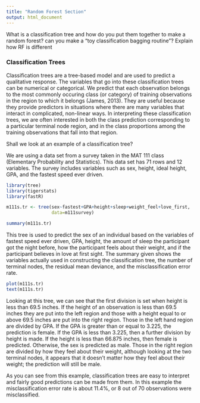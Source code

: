 ```yaml
---
title: "Random Forest Section"
output: html_document
---
```


What is a classification tree and how do you put them together to make a random forest?
can you make a "toy classification bagging routine"? Explain how RF is different

### Classification Trees

Classification trees are a tree-based model and are used to predict a qualitative response. The variables that go into these classification trees can be numerical or categorical. We predict that each observation belongs to the most commonly occuring class (or category) of training observations in the region to which it belongs (James, 2013). They are useful because they provide predictors in situations where there are many variables that interact in complicated, non-linear ways. In interpreting these classification trees, we are often interested in both the class prediction corresponding to a particular terminal node region, and in the class proportions among the training observations that fall into that region. 

Shall we look at an example of a classification tree?

We are using a data set from a survey taken in the MAT 111 class (Elementary Probability and Statistics). This data set has 71 rows and 12 variables. The survey includes variables such as sex, height, ideal height, GPA, and the fastest speed ever driven.

```r
library(tree)
library(tigerstats)
library(fastR)

```

```r
m111s.tr <- tree(sex~fastest+GPA+height+sleep+weight_feel+love_first,
                 data=m111survey)

summary(m111s.tr)

```


This tree is used to predict the sex of an individual based on the variables of fastest speed ever driven, GPA, height, the amount of sleep the participant got the night before, how the participant feels about their weight, and if the participant believes in love at first sight. The summary given shows the variables actually used in constructing the classification tree, the number of terminal nodes, the residual mean deviance, and the misclassification error rate.

```r
plot(m111s.tr)
text(m111s.tr)
```

Looking at this tree, we can see that the first division is set when height is less than 69.5 inches. If the height of an observation is less than 69.5 inches they are put into the left region and those with a height equal to or above 69.5 inches are put into the right region. Those in the left hand region are divided by GPA. If the GPA is greater than or equal to 3.225, the prediction is female. If the GPA is less than 3.225, then a further division by height is made. If the height is less than 66.875 inches, then female is predicted. Otherwise, the sex is predicted as male. Those in the right region are divided by how they feel about their weight, although looking at the two terminal nodes, it appears that it doesn't matter how they feel about their weight; the prediction will still be male. 

As you can see from this example, classification trees are easy to interpret and fairly good predictions can be made from them. In this example the misclassification error rate is about 11.4%, or 8 out of 70 observations were misclassified.

